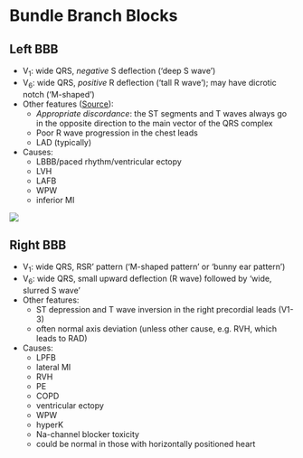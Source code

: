 # Bundle Branch Blocks

## Left BBB

-   V~1~: wide QRS, *negative* S deflection ('deep S wave')
-   V~6~: wide QRS, *positive* R deflection ('tall R wave'); may have dicrotic notch ('M-shaped')
-   Other features ([Source](https://litfl.com/left-bundle-branch-block-lbbb-ecg-library/)):
    -   *Appropriate discordance*: the ST segments and T waves always go in the opposite direction to the main vector of the QRS complex
    -   Poor R wave progression in the chest leads
    -   LAD (typically)
-   Causes:
    -   LBBB/paced rhythm/ventricular ectopy
    -   LVH
    -   LAFB
    -   WPW
    -   inferior MI

[![](https://pbs.twimg.com/media/FebMAZaWAAIw0Il?format=jpg&name=4096x4096)](https://twitter.com/AkivaRosenzveig/status/1578176584019677185/photo/1)

## Right BBB

-   V~1~: wide QRS, RSR' pattern ('M-shaped pattern' or 'bunny ear pattern')
-   V~6~: wide QRS, small upward deflection (R wave) followed by 'wide, slurred S wave'
-   Other features:
    -   ST depression and T wave inversion in the right precordial leads (V1-3)
    -   often normal axis deviation (unless other cause, e.g. RVH, which leads to RAD)
-   Causes:
    -   LPFB
    -   lateral MI
    -   RVH
    -   PE
    -   COPD
    -   ventricular ectopy
    -   WPW
    -   hyperK
    -   Na-channel blocker toxicity
    -   could be normal in those with horizontally positioned heart
